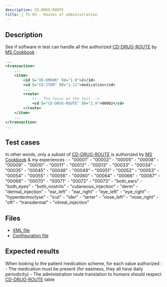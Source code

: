 ```yaml
---
description: CD-DRUG-ROUTE
title: 💉 TS-05 - Routes of administration
---
```


## Description

See if software in test can handle all the authorized [CD-DRUG-ROUTE](https://www.ehealth.fgov.be/standards/kmehr/en/tables/drug-administration-route) by [MS Cookbook](https://www.ehealth.fgov.be/standards/kmehr/file/cc73d96153bbd5448a56f19d925d05b1379c7f21/057e64396c1ea312a0b01607b0f94e4adcf456e8/20210331-safe_cookbook_medicatieschema_v5.8_en.pdf) :

```xml title="Example"
...
<transaction>
    ...
    <item>
        <id S="ID-KMEHR" SV="1.0">2</id>
        <cd S="CD-ITEM" SV="1.11">medication</cd>
        ...
        <route>
            <!-- The focus on the test -->
            <cd S="CD-DRUG-ROUTE" SV="2.0">00002</cd>
        </route>
    </item>
    ...
</transaction>
...
```

## Test cases

In other words, only a subset of [CD-DRUG-ROUTE](https://www.ehealth.fgov.be/standards/kmehr/en/tables/drug-administration-route) is authorized by [MS Cookbook](https://www.ehealth.fgov.be/standards/kmehr/file/cc73d96153bbd5448a56f19d925d05b1379c7f21/057e64396c1ea312a0b01607b0f94e4adcf456e8/20210331-safe_cookbook_medicatieschema_v5.8_en.pdf) & my experiences :
    - "00001"
    - "00002"
    - "00005"
    - "00008"
    - "00009"
    - "00010"
    - "00011"
    - "00012"
    - "00013"
    - "00033"
    - "00034"
    - "00035"
    - "00045"
    - "00046"
    - "00049"
    - "00051"
    - "00052"
    - "00053"
    - "00054"
    - "00055"
    - "00056"
    - "00060"
    - "00064"
    - "00066"
    - "00067"
    - "00068"
    - "00070"
    - "00071"
    - "00072"
    - "00073"
    - "both_ears"
    - "both_eyes"
    - "both_nostrils"
    - "cutaneous_injection"
    - "derm"
    - "dermal_injection"
    - "ear_left"
    - "ear_right"
    - "eye_left"
    - "eye_right"
    - "hyperdermoclyse"
    - "icut"
    - "ider"
    - "larter"
    - "nose_left"
    - "nose_right"
    - "oft"
    - "transdermal"
    - "vitreal_injection"

## Files

- [XML file](/output/ms/TS-05-CD-DRUG-ROUTE.xml)
- [Configuration file](https://github.com/smals-jy/KMEHR-tests/blob/main/configurations/ms/TS-05-CD-DRUG-ROUTE.ts)

## Expected results 

When looking to the patient medication scheme, for each value authorized :
    - The medication must be present (for easiness, they all have daily periodicity)
    - The administration route translation to humans should respect [CD-DRUG-ROUTE](https://www.ehealth.fgov.be/standards/kmehr/en/tables/drug-administration-route) table
